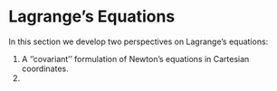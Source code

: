 # Lagrange's Equations

In this section we develop two perspectives on Lagrange's equations: 

1. A ''covariant'' formulation of Newton's equations 
in Cartesian coordinates. 
2. 